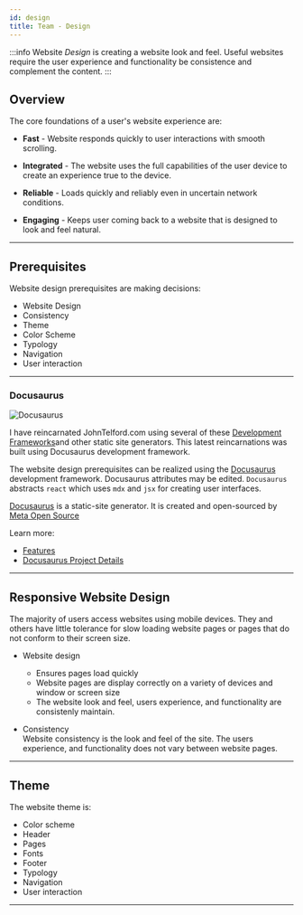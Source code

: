 ```yaml
---
id: design
title: Team - Design
---
```



:::info
Website *Design* is creating a website look and feel. Useful websites require the user experience and functionality be consistence and complement the content.
:::

## Overview

The core foundations of a user's website experience are:

- **Fast** - Website responds quickly to user interactions with smooth scrolling.

- **Integrated** - The website uses the full capabilities of the user device to create an experience true to the device.

- **Reliable** - Loads quickly and reliably even in uncertain network conditions.

- **Engaging** - Keeps user coming back to a website that is designed to look and feel natural.

---

## Prerequisites

Website design prerequisites are making decisions:

- Website Design
- Consistency
- Theme
- Color Scheme
- Typology
- Navigation
- User interaction
---

### Docusaurus

![Docusaurus](/img/docusauruslogo.png)

I have reincarnated JohnTelford.com using several of these [Development Frameworks](https://docusaurus.io/docs#comparison-with-other-tools)and other static site generators. This latest reincarnations was built using Docusaurus development framework.

The website design prerequisites can be realized using the [Docusaurus](https://docusaurus.io) development framework. Docusaurus attributes may be edited. `Docusaurus` abstracts `react` which uses `mdx` and `jsx` for creating user interfaces.

[Docusaurus](https://docusaurus.io/) is a static-site generator. It is created and open-sourced by [Meta Open Source](https://opensource.fb.com/)

Learn more:
- [Features](https://docusaurus.io/docs#features)
- [Docusaurus Project Details](https://opensource.fb.com/projects/docusaurus)


---

## Responsive Website Design

The majority of users access websites using mobile devices. They and others have little tolerance for slow loading website pages or pages that do not conform to their screen size.

- Website design

  - Ensures pages load quickly
  - Website pages are display correctly on a variety of devices and window or screen size
  - The website look and feel, users experience, and functionality are consistenly maintain.

- Consistency  
  Website consistency is the look and feel of the site. The users experience, and functionality does not vary between website pages.

---

## Theme

The website theme is:

- Color scheme
- Header
- Pages
- Fonts
- Footer
- Typology
- Navigation
- User interaction

---
